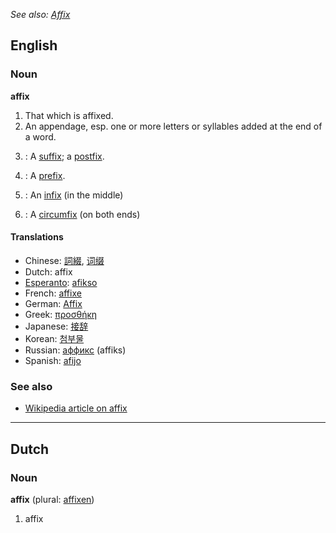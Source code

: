 ''See also: [[Affix]]''
==English==

===Noun===
'''affix'''

# That which is affixed.
# An appendage, esp. one or more letters or syllables added at the end of a word.
# {{grammar}}: A [[suffix]]; a [[postfix]].
# {{grammar}}: A [[prefix]].
# {{grammar}}: An [[infix]] (in the middle)
# {{grammar}}: A [[circumfix]] (on both ends)
<!--# {{grammar}}: A [[suprafix]] (a type of overlay?)-->

====Translations====
*Chinese: [[詞綴]], [[词缀]]
*Dutch: affix {{n}}
*[[Esperanto]]: [[afikso]]
*French: [[affixe]]
*German: [[Affix]]
*Greek: [[προσθήκη]] {{f}}
*Japanese: [[接辞]]
*Korean: [[첨부물]]
*Russian: [[аффикс]] {{n}} (affiks)
*Spanish: [[afijo]] {{m}}

===See also===
*[[w:Affix|Wikipedia article on affix]]

----

==Dutch==
===Noun===
'''affix''' {{n}} (plural: [[affixen]])

# affix